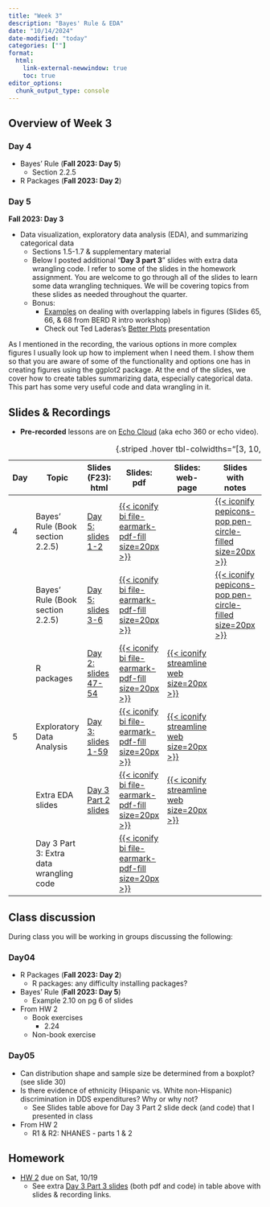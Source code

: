 ```yaml
---
title: "Week 3"
description: "Bayes' Rule & EDA"
date: "10/14/2024"
date-modified: "today"
categories: [""]
format: 
  html:
    link-external-newwindow: true
    toc: true
editor_options: 
  chunk_output_type: console
---
```


## Overview of Week 3

### Day 4

-   Bayes' Rule (**Fall 2023: Day 5**)
    -   Section 2.2.5
-   R Packages (**Fall 2023: Day 2**)

### Day 5

**Fall 2023: Day 3**

-   Data visualization, exploratory data analysis (EDA), and summarizing categorical data
    -   Sections 1.5-1.7 & supplementary material
    -   Below I posted additional "**Day 3 part 3**" slides with extra data wrangling code. I refer to some of the slides in the homework assignment. You are welcome to go through all of the slides to learn some data wrangling techniques. We will be covering topics from these slides as needed throughout the quarter.
    -   Bonus:
        -   [Examples](https://berd-r-intro2024.netlify.app/slides_r_berd_2024#/barplots) on dealing with overlapping labels in figures (Slides 65, 66, & 68 from BERD R intro workshop)
        -   Check out Ted Laderas's [Better Plots](https://better-plots.netlify.app/) presentation

::: callout-note
As I mentioned in the recording, the various options in more complex figures I usually look up how to implement when I need them. I show them so that you are aware of some of the functionality and options one has in creating figures using the ggplot2 package. At the end of the slides, we cover how to create tables summarizing data, especially categorical data. This part has some very useful code and data wrangling in it.
:::

## Slides & Recordings

-   **Pre-recorded** lessons are on [Echo Cloud](https://echo360.org/section/4a58d645-5753-4e4f-b962-f8825f59baba/home) (aka echo 360 or echo video).

| Day | Topic | Slides (F23): html | Slides: pdf | Slides: web-page | Slides with notes | Recording Link (F23) | Duration | Code: qmd | Code: html |
|----|----|----|----|----|----|----|----|----|----|
| 4 | Bayes' Rule (Book section 2.2.5) | [Day 5: slides 1-2](../slides/Day05_bsta511.qmd) | [{{< iconify bi file-earmark-pdf-fill size=20px >}}](../LaTeX_slides/Day05_bsta511.pdf) |  | [{{< iconify pepicons-pop pen-circle-filled size=20px >}}](../LaTeX_slides/Day05_bsta511_notes.pdf) | [Day 5 Part 1](https://echo360.org/lesson/77ab7ace-a200-4455-ae0d-8fd0be3216ef/classroom#sortDirection=desc) | 22 min |  |  |
|  | Bayes' Rule (Book section 2.2.5) | [Day 5: slides 3-6](../slides/Day05_bsta511.qmd) | [{{< iconify bi file-earmark-pdf-fill size=20px >}}](../LaTeX_slides/Day05_bsta511.pdf) |  | [{{< iconify pepicons-pop pen-circle-filled size=20px >}}](../LaTeX_slides/Day05_bsta511_notes.pdf) | [Day 5 Part 2](https://echo360.org/lesson/51a9cd82-0772-4254-b4bb-41bbeefcd062/classroom#sortDirection=desc) | 22 min |  |  |
|  | R packages | [Day 2: slides 47-54](../slides/Day02_bsta511.qmd#/r-packages---day-4-in-f24) | [{{< iconify bi file-earmark-pdf-fill size=20px >}}](../slides_pdf/Day02_bsta511.pdf) | [{{< iconify streamline web size=20px >}}](../slides_md/Day02_bsta511_md.qmd#r-packages---day-4-in-f24) |  | [Day 2 Part 4](https://echo360.org/lesson/9536c32e-4f83-492e-b12a-0afb73fbcd4a/classroom#sortDirection=desc) | 30 min | [{{< iconify simple-icons:quarto >}}](https://github.com/niederhausen/BSTA_511_F24/blob/main/slides_code/Day02_bsta511_code.qmd) | [{{< iconify ph file-html-light size=25px >}}](../slides_code/Day02_bsta511_code.qmd#r-packages---day-4-in-f24) |
| 5 | Exploratory Data Analysis | [Day 3: slides 1-59](../slides/Day03_bsta511.qmd) | [{{< iconify bi file-earmark-pdf-fill size=20px >}}](../slides_pdf/Day03_bsta511.pdf) | [{{< iconify streamline web size=20px >}}](../slides_md/Day03_bsta511_md.qmd) |  | [Day 3](https://echo360.org/lesson/8ba30718-f090-4e31-ad77-85e449d70c85/classroom#sortDirection=desc) | 1 hr 18 min | [{{< iconify simple-icons:quarto >}}](https://github.com/niederhausen/BSTA_511_F24/blob/main/slides_code/Day03_bsta511_code.qmd) | [{{< iconify ph file-html-light size=25px >}}](../slides_code/Day03_bsta511_code.qmd) |
|  | Extra EDA slides | [Day 3 Part 2 slides](../slides/Day03_bsta511_part2.qmd) | [{{< iconify bi file-earmark-pdf-fill size=20px >}}](../slides_pdf/Day03_bsta511_part2.pdf) | [{{< iconify streamline web size=20px >}}](../slides_md/Day03_bsta511_md_part2.qmd) |  |  |  | [{{< iconify simple-icons:quarto >}}](https://github.com/niederhausen/BSTA_511_F24/blob/main/slides_code/Day03_bsta511_code_part2.qmd) | [{{< iconify ph file-html-light size=25px >}}](../slides_code/Day03_bsta511_code.qmd) |
|  | Day 3 Part 3: Extra data wrangling code |  | [{{< iconify bi file-earmark-pdf-fill size=20px >}}](../slides_pdf/Day03_bsta511_part3_data_wrangling.pdf) |  |  |  |  | [{{< iconify simple-icons:quarto >}}](https://github.com/niederhausen/BSTA_511_F24/blob/main/slides_code/Day03_bsta511_code_part3_data_wrangling.qmd) | [{{< iconify ph file-html-light size=25px >}}](../slides_code/Day03_bsta511_code_part3_data_wrangling.qmd) |

: {.striped .hover tbl-colwidths="\[3, 10, 8, 5, 5, 5, 6, 6, 5, 5\]"}

## Class discussion

During class you will be working in groups discussing the following:

<!-- [Class discussion Google doc link]() -->

### Day04

-   R Packages (**Fall 2023: Day 2**)
    -   R packages: any difficulty installing packages?
-   Bayes' Rule (**Fall 2023: Day 5**)
    -   Example 2.10 on pg 6 of slides
-   From HW 2
    -   Book exercises
        -   2.24
    -   Non-book exercise

### Day05

-   Can distribution shape and sample size be determined from a boxplot? (see slide 30)
-   Is there evidence of ethnicity (Hispanic vs. White non-Hispanic) discrimination in DDS expenditures? Why or why not?
    -   See Slides table above for Day 3 Part 2 slide deck (and code) that I presented in class
-   From HW 2
    -   R1 & R2: NHANES - parts 1 & 2

<!-- ### Part 2 slides -->

<!-- The Day 3 Part 2 slides include extra EDA to examine further the question of whether there is evidence of ethnicity (Hispanic vs. White non-Hispanic) discrimination in DDS expenditures based on the data. -->

<!-- * [html](../slides/Day03_bsta511_part2.qmd) -->

<!-- * [pdf](https://drive.google.com/file/d/1IofJF8cXrEyfVokBOw0WOcQGuGfETvsu/view?usp=sharing) -->

<!-- * [webpage](../slides_md/Day03_bsta511_md_part2.qmd) -->

<!-- * Code file: [qmd](https://github.com/niederhausen/BSTA_511_F24/blob/main/slides_code/Day03_bsta511_code_part2.qmd), [html](../slides_code/Day03_bsta511_code_part2.qmd) -->

<!-- ### Part 3 slides: Data Wrangling -->

<!-- The Day 3 Part 3 slides provide more data wrangling examples. Some of the functions covered were used in the Day 3 Part 2 slides.  -->

<!-- _HW 2 makes reference to some of the functions in these slides._ -->

<!-- * [pdf](https://drive.google.com/file/d/1IfubP0ei-5jTIVs33dyoEqjMIY-Q8qBe/view?usp=sharing) -->

<!-- * Code file: [qmd](https://github.com/niederhausen/BSTA_511_F24/blob/main/slides_code/Day03_bsta511_code_part3_data_wrangling.qmd), [html](../slides_code/Day03_bsta511_code_part3_data_wrangling.qmd) -->

## Homework

-   [HW 2](../homework/HW_2_F24_bsta511.qmd) due on Sat, 10/19
    -   See extra [Day 3 Part 3 slides](../slides_pdf/Day03_bsta511_part3_data_wrangling.pdf) (both pdf and code) in table above with slides & recording links.
